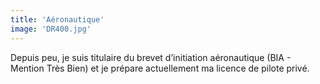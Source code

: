 ```yaml
---
title: 'Aéronautique'
image: 'DR400.jpg'
---
```


Depuis peu, je suis titulaire du brevet d’initiation aéronautique (BIA - Mention Très Bien) et je prépare actuellement ma licence de pilote privé.
